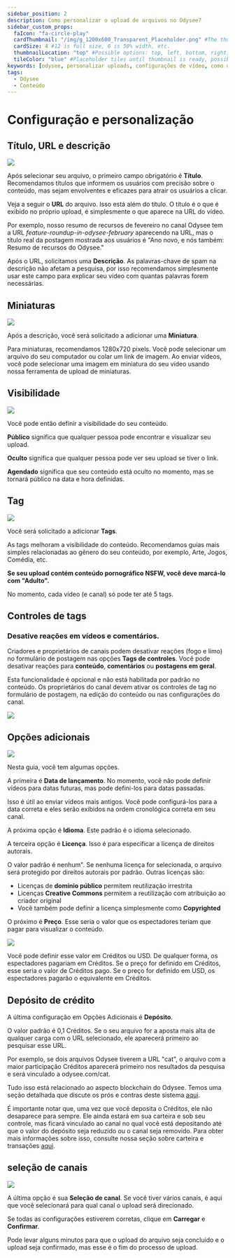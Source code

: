 ---
sidebar_position: 2
description: Como personalizar o upload de arquivos no Odysee?
sidebar_custom_props:
  faIcon: "fa-circle-play"
  cardThumbnail: "/img/g_1200x600_Transparent_Placeholder.png" #The thumbnail on the category card.
  cardSize: 4 #12 is full size, 6 is 50% width, etc.
  thumbnailLocation: "top" #Possible options: top, left, bottom, right, none
  tileColor: "blue" #Placeholder tiles until thumbnail is ready, possible options: blue, cream, darkpurple, lightpurple, mauve, orange, pink, none
keywords: [odysee, personalizar uploads, configurações de vídeo, como usar uma miniatura no odysee, usar tags no odysee, como fazer upload de uma miniatura, como configurar tags no odysee, como definir um título no odysee]
tags:
  - Odysee
  - Conteúdo
---

# Configuração e personalização

## Título, URL e descrição

![](https://thumbs.odycdn.com/66e2b4af79d93820e89423a1b2a7df5a.webp)

Após selecionar seu arquivo, o primeiro campo obrigatório é **Título**. Recomendamos títulos que informem os usuários com precisão sobre o conteúdo, mas sejam envolventes e eficazes para atrair os usuários a clicar.

Veja a seguir o **URL** do arquivo. Isso está além do título. O título é o que é exibido no próprio upload, é simplesmente o que aparece na URL do vídeo.

Por exemplo, nosso resumo de recursos de fevereiro no canal Odysee tem a URL *feature-roundup-in-odysee-february* aparecendo na URL, mas o título real da postagem mostrada aos usuários é "Ano novo, e nós também: Resumo de recursos do Odysee."

Após o URL, solicitamos uma **Descrição**. As palavras-chave de spam na descrição não afetam a pesquisa, por isso recomendamos simplesmente usar este campo para explicar seu vídeo com quantas palavras forem necessárias.

## Miniaturas

![](https://thumbs.odycdn.com/111a2ceb1e4c2126b586e82387455a59.webp)

Após a descrição, você será solicitado a adicionar uma **Miniatura**.

Para miniaturas, recomendamos 1280x720 pixels. Você pode selecionar um arquivo do seu computador ou colar um link de imagem. Ao enviar vídeos, você pode selecionar uma imagem em miniatura do seu vídeo usando nossa ferramenta de upload de miniaturas.

## Visibilidade

![](https://thumbs.odycdn.com/2ca78f88a67b139646ba1726048c21e4.webp)

Você pode então definir a visibilidade do seu conteúdo.

**Público** significa que qualquer pessoa pode encontrar e visualizar seu upload.

**Oculto** significa que qualquer pessoa pode ver seu upload se tiver o link.

**Agendado** significa que seu conteúdo está oculto no momento, mas se tornará público na data e hora definidas.

## Tag

![](https://thumbs.odycdn.com/8cd7cd30cd090c3e746283d07422007c.webp)

Você será solicitado a adicionar **Tags**.

As tags melhoram a visibilidade do conteúdo. Recomendamos guias mais simples relacionadas ao gênero do seu conteúdo, por exemplo, Arte, Jogos, Comédia, etc.

**Se seu upload contém conteúdo pornográfico NSFW, você deve marcá-lo com "Adulto".**

No momento, cada vídeo (e canal) só pode ter até 5 tags.

## Controles de tags

### Desative reações em vídeos e comentários.

Criadores e proprietários de canais podem desativar reações (fogo e limo) no formulário de postagem nas opções **Tags de controles**. Você pode desativar reações para **conteúdo**, **comentários** ou **postagens em geral**.

Esta funcionalidade é opcional e não está habilitada por padrão no conteúdo. Os proprietários do canal devem ativar os controles de tag no formulário de postagem, na edição do conteúdo ou nas configurações do canal.

![](https://thumbs.odycdn.com/30b2a59a32e639fcad2060b657af1f18.webp)

## Opções adicionais

![](https://thumbs.odycdn.com/c0c4f9642fc97d818a3bd031e2aba43d.webp)

Nesta guia, você tem algumas opções.

A primeira é **Data de lançamento**. No momento, você não pode definir vídeos para datas futuras, mas pode defini-los para datas passadas.

Isso é útil ao enviar vídeos mais antigos. Você pode configurá-los para a data correta e eles serão exibidos na ordem cronológica correta em seu canal.

A próxima opção é **Idioma**. Este padrão é o idioma selecionado.

A terceira opção é **Licença**. Isso é para especificar a licença de direitos autorais.

O valor padrão é nenhum". Se nenhuma licença for selecionada, o arquivo será protegido por direitos autorais por padrão. Outras licenças são:

- Licenças de **domínio público** permitem reutilização irrestrita
- Licenças **Creative Commons** permitem a reutilização com atribuição ao criador original
- Você também pode definir a licença simplesmente como **Copyrighted**

O próximo é **Preço**. Esse seria o valor que os espectadores teriam que pagar para visualizar o conteúdo.

![](https://thumbs.odycdn.com/e237e71cfe57bbbf0c83cbf26c26251e.webp)

Você pode definir esse valor em Créditos ou USD. De qualquer forma, os espectadores pagariam em Créditos. Se o preço for definido em Créditos, esse seria o valor de Créditos pago. Se o preço for definido em USD, os espectadores pagarão o equivalente em Créditos.

## Depósito de crédito

A última configuração em Opções Adicionais é **Depósito**.

O valor padrão é 0,1 Créditos. Se o seu arquivo for a aposta mais alta de qualquer carga com o URL selecionado, ele aparecerá primeiro ao pesquisar esse URL.

Por exemplo, se dois arquivos Odysee tiverem a URL "cat", o arquivo com a maior participação Créditos aparecerá primeiro nos resultados da pesquisa e será vinculado a odysee.com/cat.

Tudo isso está relacionado ao aspecto blockchain do Odysee. Temos uma seção detalhada que discute os prós e contras deste sistema [aqui](/pt/category-blockchain/category-staking/naming).

É importante notar que, uma vez que você deposita o Créditos, ele não desaparece para sempre. Ele ainda estará em sua carteira e sob seu controle, mas ficará vinculado ao canal no qual você está depositando até que o valor do depósito seja reduzido ou o canal seja removido. Para obter mais informações sobre isso, consulte nossa seção sobre carteira e transações [aqui](/pt/category-wallet/).

## seleção de canais

![](https://thumbs.odycdn.com/1e96b9efcf279082f6cdbb2d68b5bf39.webp)

A última opção é sua **Seleção de canal**. Se você tiver vários canais, é aqui que você selecionará para qual canal o upload será direcionado.

Se todas as configurações estiverem corretas, clique em **Carregar** e **Confirmar**.

Pode levar alguns minutos para que o upload do arquivo seja concluído e o upload seja confirmado, mas esse é o fim do processo de upload.